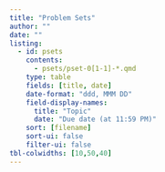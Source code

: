 ```yaml
---
title: "Problem Sets"
author: ""
date: ""
listing:
  - id: psets
    contents:
      - psets/pset-0[1-1]-*.qmd
    type: table
    fields: [title, date]
    date-format: "ddd, MMM DD"
    field-display-names:
      title: "Topic"
      date: "Due date (at 11:59 PM)"
    sort: [filename]
    sort-ui: false
    filter-ui: false
tbl-colwidths: [10,50,40]
---
```


::: {#psets}
:::

